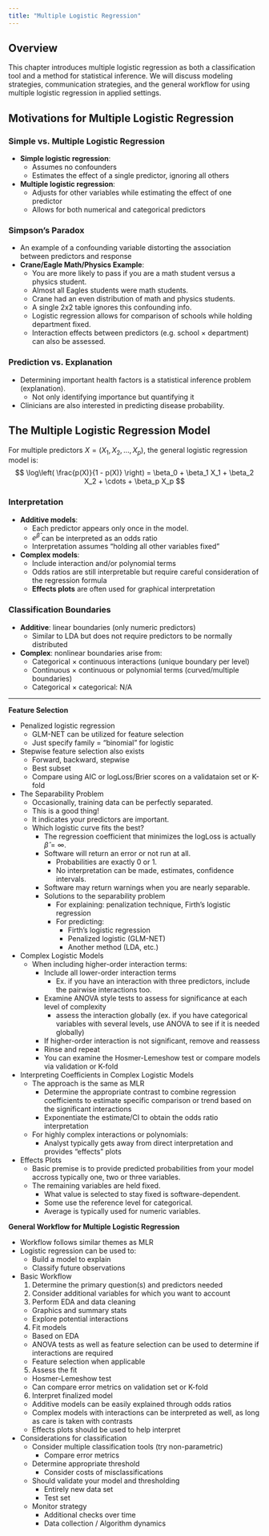 ```yaml
---
title: "Multiple Logistic Regression"
---
```


## Overview

This chapter introduces multiple logistic regression as both a classification tool and a method for statistical inference. We will discuss modeling strategies, communication strategies, and the general workflow for using multiple logistic regression in applied settings.


## Motivations for Multiple Logistic Regression

### Simple vs. Multiple Logistic Regression
- **Simple logistic regression**:
  - Assumes no confounders
  - Estimates the effect of a single predictor, ignoring all others
- **Multiple logistic regression**:
  - Adjusts for other variables while estimating the effect of one predictor
  - Allows for both numerical and categorical predictors  

### Simpson’s Paradox
- An example of a confounding variable distorting the association between predictors and response
- **Crane/Eagle Math/Physics Example**:
  - You are more likely to pass if you are a math student versus a physics student.
  - Almost all Eagles students were math students.
  - Crane had an even distribution of math and physics students.
  - A single 2x2 table ignores this confounding info.
  - Logistic regression allows for comparison of schools while holding department fixed.
  - Interaction effects between predictors (e.g. school × department) can also be assessed.

### Prediction vs. Explanation
- Determining important health factors is a statistical inference problem (explanation).
  - Not only identifying importance but quantifying it
- Clinicians are also interested in predicting disease probability.


## The Multiple Logistic Regression Model

For multiple predictors $X = (X_1, X_2, \ldots, X_p)$, the general logistic regression model is:
$$
\log\left( \frac{p(X)}{1 - p(X)} \right) = \beta_0 + \beta_1 X_1 + \beta_2 X_2 + \cdots + \beta_p X_p
$$
  
### Interpretation

- **Additive models**:
  - Each predictor appears only once in the model.
  - $e^{\hat{\beta}}$ can be interpreted as an odds ratio
  - Interpretation assumes "holding all other variables fixed"

- **Complex models**:
  - Include interaction and/or polynomial terms
  - Odds ratios are still interpretable but require careful consideration of the regression formula
  - **Effects plots** are often used for graphical interpretation 

### Classification Boundaries
- **Additive**: linear boundaries (only numeric predictors)
  - Similar to LDA but does not require predictors to be normally distributed
- **Complex**: nonlinear boundaries arise from:
  - Categorical × continuous interactions (unique boundary per level)
  - Continuous × continuous or polynomial terms (curved/multiple boundaries)
  - Categorical × categorical: N/A

---
    
**Feature Selection**  

- Penalized logistic regression  
  - GLM-NET can be utilized for feature selection  
  - Just specify family = "binomial" for logistic  
- Stepwise feature selection also exists  
  - Forward, backward, stepwise  
  - Best subset  
  - Compare using AIC or logLoss/Brier scores on a validataion set or K-fold  
  
- The Separability Problem  
  - Occasionally, training data can be perfectly separated.  
  - This is a good thing!  
  - It indicates your predictors are important.  
  - Which logistic curve fits the best?  
    - The regression coefficient that minimizes the logLoss is actually $\hat{\beta} = \infty$.  
    - Software will return an error or not run at all.  
      - Probabilities are exactly 0 or 1.  
      - No interpretation can be made, estimates, confidence intervals.  
    - Software may return warnings when you are nearly separable.  
    - Solutions to the separability problem  
      - For explaining: penalization technique, Firth's logistic regression  
      - For predicting:  
        - Firth's logistic regression  
        - Penalized logistic (GLM-NET)  
        - Another method (LDA, etc.)  

- Complex Logistic Models  
  - When including higher-order interaction terms:  
    - Include all lower-order interaction terms  
      - Ex. if you have an interaction with three predictors, include the pairwise interactions too.  
    - Examine ANOVA style tests to assess for significance at each level of complexity  
      - assess the interaction globally (ex. if you have categorical variables with several levels, use ANOVA to see if it is needed globally)  
    - If higher-order interaction is not significant, remove and reassess  
    - Rinse and repeat  
    - You can examine the Hosmer-Lemeshow test or compare models via validation or K-fold  

- Interpreting Coefficients in Complex Logistic Models  
  - The approach is the same as MLR  
    - Determine the appropriate contrast to combine regression coefficients to estimate specific comparison or trend based on the significant interactions  
    - Exponentiate the estimate/CI to obtain the odds ratio interpretation  
  - For highly complex interactions or polynomials:  
    - Analyst typically gets away from direct interpretation and provides "effects" plots  
    
- Effects Plots  
  - Basic premise is to provide predicted probabilities from your model accross typically one, two or three variables.  
  - The remaining variables are held fixed.  
    - What value is selected to stay fixed is software-dependent.  
    - Some use the reference level for categorical.  
    - Average is typically used for numeric variables.  
    

**General Workflow for Multiple Logistic Regression**  

- Workflow follows similar themes as MLR  
- Logistic regression can be used to:  
  - Build a model to explain  
  - Classify future observations  
  
- Basic Workflow  
   1. Determine the primary question(s) and predictors needed  
   2. Consider additional variables for which you want to account  
   3. Perform EDA and data cleaning  
     - Graphics and summary stats  
     - Explore potential interactions  
   4. Fit models  
     - Based on EDA  
     - ANOVA tests as well as feature selection can be used to determine if interactions are required  
     - Feature selection when applicable  
   5. Assess the fit  
     - Hosmer-Lemeshow test  
     - Can compare error metrics on validation set or K-fold  
   6. Interpret finalized model  
     - Additive models can be easily explained through odds ratios  
     - Complex models with interactions can be interpreted as well, as long as care is taken with contrasts  
     - Effects plots should be used to help interpret  
     
- Considerations for classification  
  - Consider multiple classification tools (try non-parametric)  
    - Compare error metrics  
  - Determine appropriate threshold  
    - Consider costs of misclassifications  
  - Should validate your model and thresholding  
    - Entirely new data set  
    - Test set  
  - Monitor strategy  
    - Additional checks over time  
    - Data collection / Algorithm dynamics  
    
    
